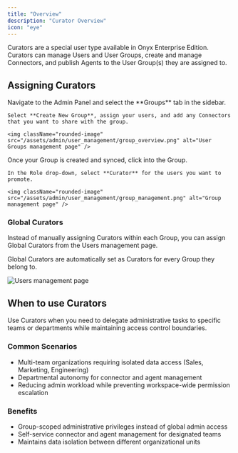 ```yaml
---
title: "Overview"
description: "Curator Overview"
icon: "eye"
---
```


Curators are a special user type available in Onyx Enterprise Edition. Curators can manage Users and User Groups,
create and manage Connectors, and publish Agents to the User Group(s) they are assigned to.

## Assigning Curators

<Steps>
  <Step title="Create a User Group">
    Navigate to the Admin Panel and select the **Groups** tab in the sidebar.

    Select **Create New Group**, assign your users, and add any Connectors that you want to share with the group.

    <img className="rounded-image" src="/assets/admin/user_management/group_overview.png" alt="User Groups management page" />
  </Step>

  <Step title="Assign Curator Role">
    Once your Group is created and synced, click into the Group.

    In the Role drop-down, select **Curator** for the users you want to promote.

    <img className="rounded-image" src="/assets/admin/user_management/group_management.png" alt="Group management page" />
  </Step>
</Steps>

### Global Curators

Instead of manually assigning Curators within each Group, you can assign Global Curators from the Users management page.

Global Curators are automatically set as Curators for every Group they belong to.

<img className="rounded-image" src="/assets/admin/user_management/user_management.png" alt="Users management page" />

## When to use Curators

Use Curators when you need to delegate administrative tasks to specific teams or departments while maintaining access
control boundaries.

### Common Scenarios

- Multi-team organizations requiring isolated data access (Sales, Marketing, Engineering)
- Departmental autonomy for connector and agent management
- Reducing admin workload while preventing workspace-wide permission escalation

### Benefits

- Group-scoped administrative privileges instead of global admin access
- Self-service connector and agent management for designated teams
- Maintains data isolation between different organizational units
